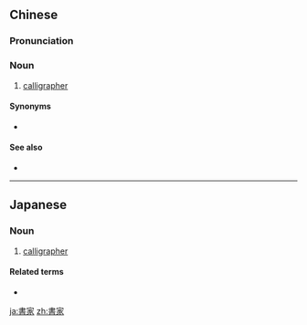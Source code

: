 {{also|书家}}
==Chinese==
{{zh-forms|s=书家}}

===Pronunciation===
{{zh-pron
|m=shūjiā
|c=syu1 gaa1
|cat=n
}}

===Noun===
{{zh-noun}}

# [[calligrapher]]

====Synonyms====
* {{zh-l|書法家}}

====See also====
* {{zh-l|書法}}

{{zh-cat|Calligraphy|Occupations}}

----

==Japanese==
{{ja-kanjitab|しょ|か|yomi=on}}

===Noun===
{{ja-noun|しょか}}

# [[calligrapher]]

====Related terms====
* {{ja-r|書道家|しょどうか}}

[[ja:書家]]
[[zh:書家]]